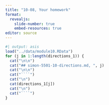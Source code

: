 ```yaml
---
title: "10-08, Your homework"
format: 
  revealjs:
    slide-number: true
    embed-resources: true
editor: source
---
```


```r
#| output: asis
load("../data/module10.RData")
for (j in 1:length(directions_1)) {
  cat("\n\n")
  cat("## simon-5501-10-directions.md, ", j)
  cat("\n\n")
  cat("````")
  cat("\n")
  cat(directions_1[j])
  cat("\n")
  cat("````")
}
```

